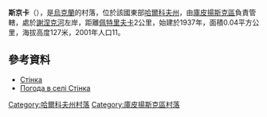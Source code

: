 {{coord|49|39|27|N|37|33|54|E|scale:100000_region:UA|display=title}}

'''斯京卡'''（{{lang-uk|Стінка}}），是[[烏克蘭|烏克蘭]]的村落，位於該國東部[[哈爾科夫州|哈爾科夫州]]，由[[庫皮揚斯克區|庫皮揚斯克區]]負責管轄，處於[[謝涅克河|謝涅克河]]左岸，距離[[佩特里夫卡_(庫皮揚斯克區)|佩特里夫卡]]2公里，始建於1937年，面積0.04平方公里，海拔高度127米，2001年人口11。

==參考資料==
*[http://w1.c1.rada.gov.ua/pls/z7502/A005?rdat1=09.01.2009&rf7571=33606 Стінка]{{dead link|date=2018年3月 |bot=InternetArchiveBot |fix-attempted=yes }}
* [http://weather.in.ua/ua/har'kovskaja/25279 Погода в селі Стінка] {{Wayback|url=http://weather.in.ua/ua/har%27kovskaja/25279 |date=20201022183544 }}

{{DEFAULTSORT:Стінка}}
[[Category:哈爾科夫州村落|Category:哈爾科夫州村落]]
[[Category:庫皮揚斯克區村落|Category:庫皮揚斯克區村落]]


{{Kharkiv-geo-stub}}